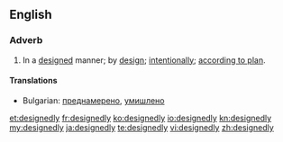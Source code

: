==English==
===Adverb===
{{en-adv}}
# In a [[designed]] manner; by [[design]]; [[intentionally]]; [[according to plan]].

====Translations====
* Bulgarian: [[преднамерено]], [[умишлено]]

[[et:designedly]]
[[fr:designedly]]
[[ko:designedly]]
[[io:designedly]]
[[kn:designedly]]
[[my:designedly]]
[[ja:designedly]]
[[te:designedly]]
[[vi:designedly]]
[[zh:designedly]]